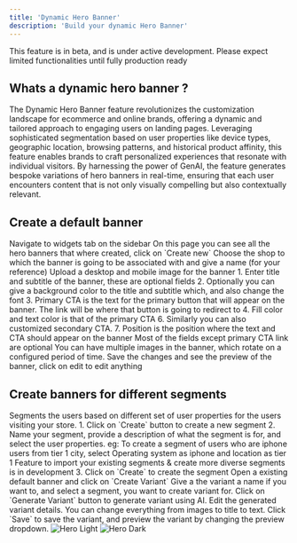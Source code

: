 ```yaml
---
title: 'Dynamic Hero Banner'
description: 'Build your dynamic Hero Banner'
---
```

<Warning>This feature is in beta, and is under active development. Please expect limited functionalities until fully production ready</Warning>
## Whats a dynamic hero banner ?

The Dynamic Hero Banner feature revolutionizes the customization landscape for ecommerce and online brands, 
offering a dynamic and tailored approach to engaging users on landing pages. 
Leveraging sophisticated segmentation based on user properties like device types, geographic location, browsing patterns, and historical product affinity, 
this feature enables brands to craft personalized experiences that resonate with individual visitors. By harnessing the power of GenAI, the feature generates bespoke variations of hero banners in real-time, ensuring that each user encounters content that is not only visually compelling but also contextually relevant. 

## Create a default banner

<Steps>
  <Step title="Install Root Shopify App & Open the same">
    Navigate to widgets tab on the sidebar
  </Step>
  <Step title="Open Widgets -> Hero Banner">
    On this page you can see all the hero banners that where created, click on `Create new`
  </Step>
  <Step title="Choose the shop and give the banner a name">
   Choose the shop to which the banner is going to be associated with and give a name (for your reference)
  </Step>
  <Step title="Upload a desktop & mobile version of images">
   Upload a desktop and mobile image for the banner
  </Step>
  <Step title="Enter the banner details">
    1. Enter title and subtitle of the banner, these are optional fields
    2. Optionally you can give a background color to the title and subtitle which, and also change the font
    3. Primary CTA is the text for the primary button that will appear on the banner. The link will be where that button is going to redirect to
    4. Fill color and text color is that of the primary CTA
    6. Similarly you can also customized secondary CTA.
    7. Position is the position where the text and CTA should appear on the banner
    <Tip>Most of the fields except primary CTA link are optional</Tip>
  </Step>
  <Step title="Click + Add Banner to create more images in the slideshows">
   You can have multiple images in the banner, which rotate on a configured period of time.
  </Step>
  <Step title="Save">
    Save the changes and see the preview of the banner, click on edit to edit anything
  </Step>
</Steps>

## Create banners for different segments

<Steps>
  <Step title="Create Segments if not already created">
    Segments the users based on different set of user properties for the users visiting your store.
    1. Click on `Create` button to create a new segment
    2. Name your segment, provide a description of what the segment is for, and select the user properties.
     eg: To create a segment of users who are iphone users from tier 1 city, select Operating system as iphone and location as tier 1
    <Warning>Feature to import your existing segments & create more diverse segments is in development</Warning>
    3. Click on `Create` to create the segment
  </Step>
  <Step title="Open an exiting default banner">
    Open a existing default banner and click on `Create Variant`
  </Step>
  <Step title="Select variant details">
    Give a the variant a name if you want to, and select a segment, you want to create variant for. 
  </Step>
  <Step title="Generate Variant">
    Click on `Generate Variant` button to generate variant using AI. Edit the generated variant details. You can change everything from images to title to text.
  </Step>
  <Step>
    Click `Save` to save the variant, and preview the variant by changing the preview dropdown.
    <img
      className="block dark:hidden"
      src="/images/variant-preview.png"
      alt="Hero Light"
    />
    <img
      className="hidden dark:block"
      src="/images/variant-preview.png"
      alt="Hero Dark"
    />
  </Step>
</Steps>





